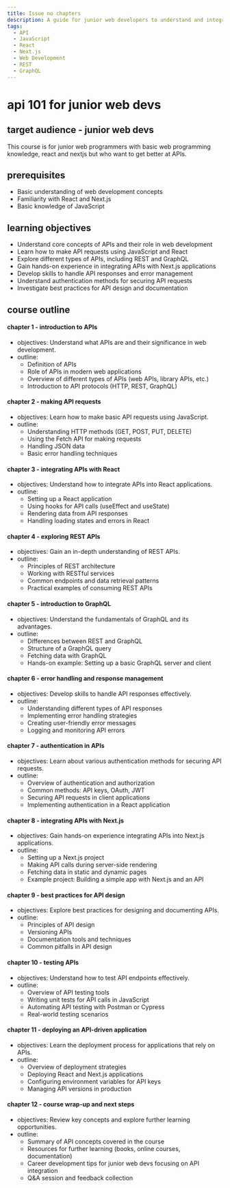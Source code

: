 ```yaml
---
title: Issue no chapters
description: A guide for junior web developers to understand and integrate APIs using React and Next.js.
tags:
  - API
  - JavaScript
  - React
  - Next.js
  - Web Development
  - REST
  - GraphQL
---
```


# api 101 for junior web devs

## target audience - junior web devs
This course is for junior web programmers with basic web programming knowledge, react and nextjs but who want to get better at APIs.

## prerequisites

- Basic understanding of web development concepts
- Familiarity with React and Next.js
- Basic knowledge of JavaScript

## learning objectives

- Understand core concepts of APIs and their role in web development
- Learn how to make API requests using JavaScript and React
- Explore different types of APIs, including REST and GraphQL
- Gain hands-on experience in integrating APIs with Next.js applications
- Develop skills to handle API responses and error management
- Understand authentication methods for securing API requests
- Investigate best practices for API design and documentation

## course outline

#### chapter 1 - introduction to APIs
- objectives: Understand what APIs are and their significance in web development.
- outline:
  - Definition of APIs
  - Role of APIs in modern web applications
  - Overview of different types of APIs (web APIs, library APIs, etc.)
  - Introduction to API protocols (HTTP, REST, GraphQL)

#### chapter 2 - making API requests
- objectives: Learn how to make basic API requests using JavaScript.
- outline:
  - Understanding HTTP methods (GET, POST, PUT, DELETE)
  - Using the Fetch API for making requests
  - Handling JSON data
  - Basic error handling techniques

#### chapter 3 - integrating APIs with React
- objectives: Understand how to integrate APIs into React applications.
- outline:
  - Setting up a React application
  - Using hooks for API calls (useEffect and useState)
  - Rendering data from API responses
  - Handling loading states and errors in React

#### chapter 4 - exploring REST APIs
- objectives: Gain an in-depth understanding of REST APIs.
- outline:
  - Principles of REST architecture
  - Working with RESTful services
  - Common endpoints and data retrieval patterns
  - Practical examples of consuming REST APIs

#### chapter 5 - introduction to GraphQL
- objectives: Understand the fundamentals of GraphQL and its advantages.
- outline:
  - Differences between REST and GraphQL
  - Structure of a GraphQL query
  - Fetching data with GraphQL
  - Hands-on example: Setting up a basic GraphQL server and client

#### chapter 6 - error handling and response management
- objectives: Develop skills to handle API responses effectively.
- outline:
  - Understanding different types of API responses
  - Implementing error handling strategies
  - Creating user-friendly error messages
  - Logging and monitoring API errors

#### chapter 7 - authentication in APIs
- objectives: Learn about various authentication methods for securing API requests.
- outline:
  - Overview of authentication and authorization
  - Common methods: API keys, OAuth, JWT
  - Securing API requests in client applications
  - Implementing authentication in a React application

#### chapter 8 - integrating APIs with Next.js
- objectives: Gain hands-on experience integrating APIs into Next.js applications.
- outline:
  - Setting up a Next.js project
  - Making API calls during server-side rendering
  - Fetching data in static and dynamic pages
  - Example project: Building a simple app with Next.js and an API

#### chapter 9 - best practices for API design
- objectives: Explore best practices for designing and documenting APIs.
- outline:
  - Principles of API design
  - Versioning APIs
  - Documentation tools and techniques
  - Common pitfalls in API design

#### chapter 10 - testing APIs
- objectives: Understand how to test API endpoints effectively.
- outline:
  - Overview of API testing tools
  - Writing unit tests for API calls in JavaScript
  - Automating API testing with Postman or Cypress
  - Real-world testing scenarios

#### chapter 11 - deploying an API-driven application
- objectives: Learn the deployment process for applications that rely on APIs.
- outline:
  - Overview of deployment strategies
  - Deploying React and Next.js applications
  - Configuring environment variables for API keys
  - Managing API versions in production

#### chapter 12 - course wrap-up and next steps
- objectives: Review key concepts and explore further learning opportunities.
- outline:
  - Summary of API concepts covered in the course
  - Resources for further learning (books, online courses, documentation)
  - Career development tips for junior web devs focusing on API integration
  - Q&A session and feedback collection
